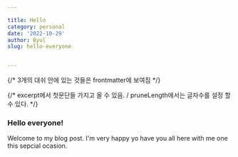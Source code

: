 ```yaml
---

title: Hello
category: personal
date: '2022-10-29'
author: Byul
slug: hello-everyone


---
```

{/* 3개의 대쉬 안에 있는 것들은 frontmatter에 보여짐 */}

{/* excerpt에서 첫문단들 가지고 올 수 있음. / pruneLength에서는 글자수를 설정 할 수 있다. */}
### Hello everyone!

Welcome to my blog post. I'm very happy yo have you all here with me one this sepcial ocasion.